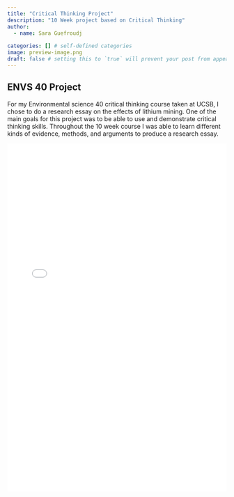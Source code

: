 ```yaml
---
title: "Critical Thinking Project"
description: "10 Week project based on Critical Thinking"
author:
  - name: Sara Guefroudj
    
categories: [] # self-defined categories
image: preview-image.png
draft: false # setting this to `true` will prevent your post from appearing on your listing page until you're ready!
---
```


## ENVS 40 Project

For my Environmental science 40 critical thinking course taken at UCSB, I chose to do a research essay on the effects of lithium mining. One of the main goals for this project was to be able to use and demonstrate critical thinking skills. Throughout the 10 week course I was able to learn different kinds of evidence, methods, and arguments to produce a research essay.

<iframe src="research_essay.pdf" width="100%" height="800px" style="border: none;"> <a href="research_essay.pdf">Download PDF</a>. </iframe>
